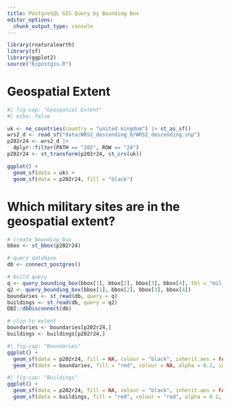 ```yaml
---
title: PostgreSQL GIS Query by Bounding Box
editor_options: 
  chunk_output_type: console
---
```


```r
library(rnaturalearth)
library(sf)
library(ggplot2)
source("R/postgis.R")
```

# Geospatial Extent

```r
#| fig-cap: "Geospatial Extent"
#| echo: false

uk <- ne_countries(country = "united kingdom") |> st_as_sf()
wrs2_d <- read_sf("data/WRS2_descending_0/WRS2_descending.shp")
p202r24 <- wrs2_d |>
  dplyr::filter(PATH == "202", ROW == "24")
p202r24 <- st_transform(p202r24, st_crs(uk))

ggplot() + 
  geom_sf(data = uk) + 
  geom_sf(data = p202r24, fill = "black")

```

# Which military sites are in the geospatial extent?

```r
# create bounding box
bbox <- st_bbox(p202r24)

# query database
db <- connect_postgres()

# build query
q <- query_bounding_box(bbox[1], bbox[2], bbox[3], bbox[4], tbl = "mil_boundaries_osm")
q2 <- query_bounding_box(bbox[1], bbox[2], bbox[3], bbox[4])
boundaries <- st_read(db, query = q)
buildings <- st_read(db, query = q2)
DBI::dbDisconnect(db)

# clip to extent
boundaries <- boundaries[p202r24,]
buildings <- buildings[p202r24,]
```

```r
#| fig-cap: "Boundaries"
ggplot() +
  geom_sf(data = p202r24, fill = NA, colour = "black", inherit.aes = FALSE) + 
  geom_sf(data = boundaries, fill = "red", colour = NA, alpha = 0.2, inherit.aes = FALSE)

```

```r
#| fig-cap: "Buildings"
ggplot() +
  geom_sf(data = p202r24, fill = NA, colour = "black", inherit.aes = FALSE) + 
  geom_sf(data = buildings, fill = "red", colour = "red", alpha = 0.2, inherit.aes = FALSE)

```
